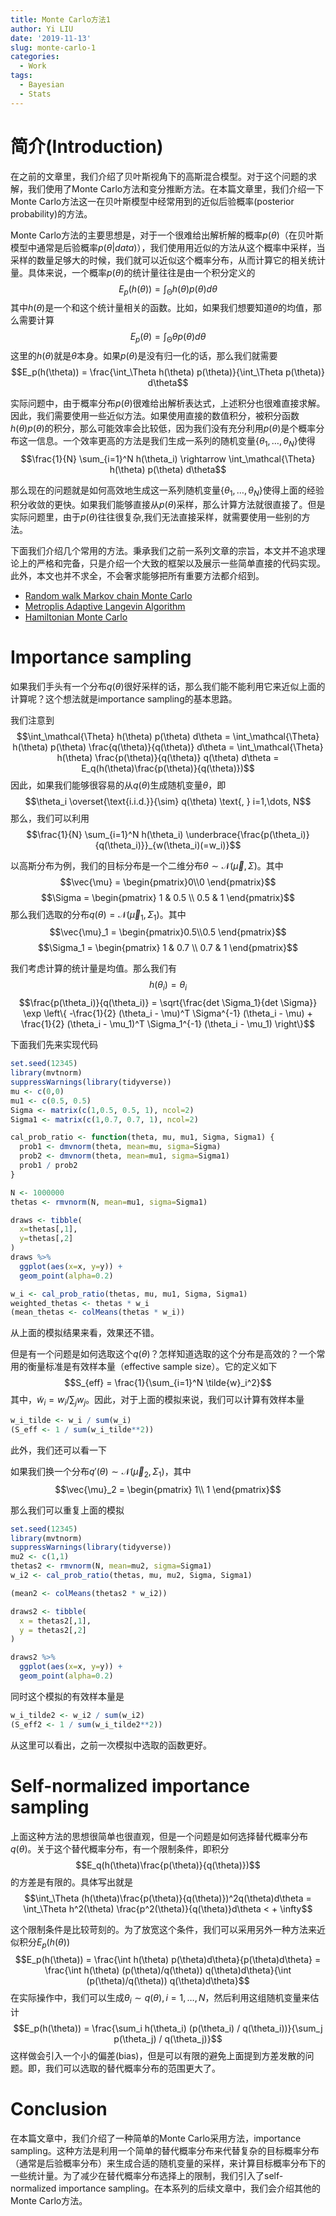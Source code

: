 ```yaml
---
title: Monte Carlo方法1
author: Yi LIU
date: '2019-11-13'
slug: monte-carlo-1
categories:
  - Work
tags:
  - Bayesian
  - Stats
---
```



# 简介(Introduction)

在之前的文章里，我们介绍了贝叶斯视角下的高斯混合模型。对于这个问题的求解，我们使用了Monte Carlo方法和变分推断方法。在本篇文章里，我们介绍一下Monte Carlo方法这一在贝叶斯模型中经常用到的近似后验概率(posterior probability)的方法。

Monte Carlo方法的主要思想是，对于一个很难给出解析解的概率$p(\theta)$（在贝叶斯模型中通常是后验概率$p(\theta|data)$），我们使用用近似的方法从这个概率中采样，当采样的数量足够大的时候，我们就可以近似这个概率分布，从而计算它的相关统计量。具体来说，一个概率$p(\theta)$的统计量往往是由一个积分定义的
$$E_p(h(\theta)) = \int_\mathcal{\Theta} h(\theta) p(\theta) d\theta$$
其中$h(\theta)$是一个和这个统计量相关的函数。比如，如果我们想要知道$\theta$的均值，那么需要计算
$$E_p(\theta) = \int_\mathcal{\Theta} \theta p(\theta) d\theta$$
这里的$h(\theta)$就是$\theta$本身。如果$p(\theta)$是没有归一化的话，那么我们就需要
$$E_p(h(\theta)) = \frac{\int_\Theta h(\theta) p(\theta)}{\int_\Theta p(\theta)} d\theta$$

实际问题中，由于概率分布$p(\theta)$很难给出解析表达式，上述积分也很难直接求解。因此，我们需要使用一些近似方法。如果使用直接的数值积分，被积分函数$h(\theta) p(\theta)$的积分，那么可能效率会比较低，因为我们没有充分利用$p(\theta)$是个概率分布这一信息。一个效率更高的方法是我们生成一系列的随机变量$\{\theta_1, \dots, \theta_N\}$使得
$$\frac{1}{N} \sum_{i=1}^N h(\theta_i) \rightarrow \int_\mathcal{\Theta} h(\theta) p(\theta) d\theta$$


那么现在的问题就是如何高效地生成这一系列随机变量$\{\theta_1, \dots, \theta_N\}$使得上面的经验积分收敛的更快。如果我们能够直接从$p(\theta)$采样，那么计算方法就很直接了。但是实际问题里，由于$p(\theta)$往往很复杂,我们无法直接采样，就需要使用一些别的方法。

下面我们介绍几个常用的方法。秉承我们之前一系列文章的宗旨，本文并不追求理论上的严格和完备，只是介绍一个大致的框架以及展示一些简单直接的代码实现。此外，本文也并不求全，不会奢求能够把所有重要方法都介绍到。

* [Random walk Markov chain Monte Carlo](/blog/monte-carlo-2)
* [Metroplis Adaptive Langevin Algorithm](/blog/2021-08-27-monte-carlo-3)
* [Hamiltonian Monte Carlo](/blog/2021-09-01-monte-carlo-4)


# Importance sampling
如果我们手头有一个分布$q(\theta)$很好采样的话，那么我们能不能利用它来近似上面的计算呢？这个想法就是importance sampling的基本思路。

我们注意到
$$\int_\mathcal{\Theta} h(\theta) p(\theta) d\theta = \int_\mathcal{\Theta} h(\theta) p(\theta) \frac{q(\theta)}{q(\theta)} d\theta = \int_\mathcal{\Theta} h(\theta)  \frac{p(\theta)}{q(\theta)} q(\theta) d\theta = E_q(h(\theta)\frac{p(\theta)}{q(\theta)})$$
因此，如果我们能够很容易的从$q(\theta)$生成随机变量$\theta$，即
$$\theta_i \overset{\text{i.i.d.}}{\sim} q(\theta) \text{, } i=1,\dots, N$$
那么，我们可以利用
$$\frac{1}{N} \sum_{i=1}^N h(\theta_i) \underbrace{\frac{p(\theta_i)}{q(\theta_i)}}_{w(\theta_i)(=w_i)}$$

以高斯分布为例，我们的目标分布是一个二维分布$\theta \sim \mathcal{N} (\vec{\mu}, \Sigma)$。其中
$$\vec{\mu} = \begin{pmatrix}0\\0 \end{pmatrix}$$
$$\Sigma = \begin{pmatrix} 1 & 0.5 \\ 0.5 & 1 \end{pmatrix}$$
那么我们选取的分布$q(\theta) = \mathcal{N}(\vec{\mu}_1, \Sigma_1)$。其中
$$\vec{\mu}_1 = \begin{pmatrix}0.5\\0.5 \end{pmatrix}$$
$$\Sigma_1 = \begin{pmatrix} 1 & 0.7 \\ 0.7 & 1 \end{pmatrix}$$

我们考虑计算的统计量是均值。那么我们有
$$h(\theta_i) = \theta_i$$
$$\frac{p(\theta_i)}{q(\theta_i)} = \sqrt{\frac{det \Sigma_1}{det \Sigma}} \exp \left\{ -\frac{1}{2} (\theta_i - \mu)^T \Sigma^{-1} (\theta_i - \mu) + \frac{1}{2} (\theta_i - \mu_1)^T \Sigma_1^{-1} (\theta_i - \mu_1) \right\}$$

下面我们先来实现代码
```r
set.seed(12345)
library(mvtnorm)
suppressWarnings(library(tidyverse))
mu <- c(0,0)
mu1 <- c(0.5, 0.5)
Sigma <- matrix(c(1,0.5, 0.5, 1), ncol=2)
Sigma1 <- matrix(c(1,0.7, 0.7, 1), ncol=2)

cal_prob_ratio <- function(theta, mu, mu1, Sigma, Sigma1) {
  prob1 <- dmvnorm(theta, mean=mu, sigma=Sigma)
  prob2 <- dmvnorm(theta, mean=mu1, sigma=Sigma1)
  prob1 / prob2
}

N <- 1000000
thetas <- rmvnorm(N, mean=mu1, sigma=Sigma1)

draws <- tibble(
  x=thetas[,1],
  y=thetas[,2]
)
draws %>% 
  ggplot(aes(x=x, y=y)) +
  geom_point(alpha=0.2)

w_i <- cal_prob_ratio(thetas, mu, mu1, Sigma, Sigma1)
weighted_thetas <- thetas * w_i
(mean_thetas <- colMeans(thetas * w_i))
```
从上面的模拟结果来看，效果还不错。

但是有一个问题是如何选取这个$q(\theta)$？怎样知道选取的这个分布是高效的？一个常用的衡量标准是有效样本量（effective sample size）。它的定义如下
$$S_{eff} = \frac{1}{\sum_{i=1}^N \tilde{w}_i^2}$$
其中，$\tilde{w}_i = w_i / \sum_j w_j$。因此，对于上面的模拟来说，我们可以计算有效样本量
```r
w_i_tilde <- w_i / sum(w_i)
(S_eff <- 1 / sum(w_i_tilde**2))
```
此外，我们还可以看一下

如果我们换一个分布$q'(\theta) \sim \mathcal{N}(\vec{\mu}_2, \Sigma_1)$，其中
$$\vec{\mu}_2 = \begin{pmatrix} 1\\ 1 \end{pmatrix}$$

那么我们可以重复上面的模拟
```r
set.seed(12345)
library(mvtnorm)
suppressWarnings(library(tidyverse))
mu2 <- c(1,1)
thetas2 <- rmvnorm(N, mean=mu2, sigma=Sigma1)
w_i2 <- cal_prob_ratio(thetas, mu, mu2, Sigma, Sigma1)

(mean2 <- colMeans(thetas2 * w_i2))

draws2 <- tibble(
  x = thetas2[,1],
  y = thetas2[,2]
)

draws2 %>% 
  ggplot(aes(x=x, y=y)) +
  geom_point(alpha=0.2)
```
同时这个模拟的有效样本量是
```r
w_i_tilde2 <- w_i2 / sum(w_i2)
(S_eff2 <- 1 / sum(w_i_tilde2**2))
```

从这里可以看出，之前一次模拟中选取的函数更好。

# Self-normalized importance sampling
上面这种方法的思想很简单也很直观，但是一个问题是如何选择替代概率分布$q(\theta)$。关于这个替代概率分布，有一个限制条件，即积分
$$E_q(h(\theta)\frac{p(\theta)}{q(\theta)})$$
的方差是有限的。具体写出就是
$$\int_\Theta (h(\theta)\frac{p(\theta)}{q(\theta)})^2q(\theta)d\theta = \int_\Theta h^2(\theta) \frac{p^2(\theta)}{q(\theta)}d\theta < + \infty$$

这个限制条件是比较苛刻的。为了放宽这个条件，我们可以采用另外一种方法来近似积分$E_p(h(\theta))$
$$E_p(h(\theta)) = \frac{\int h(\theta) p(\theta)d\theta}{p(\theta)d\theta} = \frac{\int h(\theta) (p(\theta)/q(\theta)) q(\theta)d\theta}{\int (p(\theta)/q(\theta)) q(\theta)d\theta}$$
在实际操作中，我们可以生成$\theta_i \sim q(\theta),i=1,\dots, N$，然后利用这组随机变量来估计
$$E_p(h(\theta)) = \frac{\sum_i h(\theta_i) (p(\theta_i) / q(\theta_i))}{\sum_j p(\theta_j) / q(\theta_j)}$$
这样做会引入一个小的偏差(bias)，但是可以有限的避免上面提到方差发散的问题。即，我们可以选取的替代概率分布的范围更大了。

# Conclusion
在本篇文章中，我们介绍了一种简单的Monte Carlo采用方法，importance sampling。这种方法是利用一个简单的替代概率分布来代替复杂的目标概率分布（通常是后验概率分布）来生成合适的随机变量的采样，来计算目标概率分布下的一些统计量。为了减少在替代概率分布选择上的限制，我们引入了self-normalized importance sampling。在本系列的后续文章中，我们会介绍其他的Monte Carlo方法。